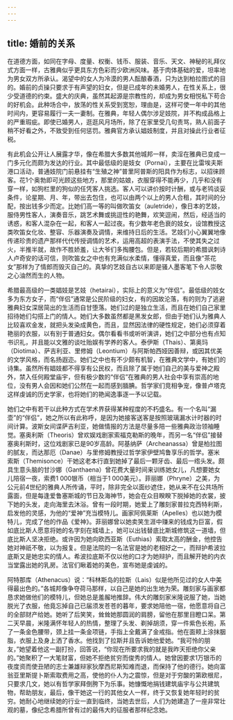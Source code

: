 ```yaml
---
---
---
```

title: 婚前的关系
---




在道德方面，如同在字母、度量、权衡、钱币、服装、音乐、天文、神秘的礼拜仪式方面一样，古雅典似乎更具东方色彩而少欧洲风味。基于肉体基础的爱，坦率地为男女双方所承认。渴望中的女人为冷漠的男人酝酿春酒，只为达到柏拉图式的目的。婚前的贞操只要求于有声望的妇女，但是已成年的未婚男人，在性关系上，很少受道德的约束。盛大的庆典，虽然其起源是宗教性的，却成为男女相悦私下苟合的好机会。此种场合中，放荡的性关系受到宽恕，理由是，这样可使一年中的其他时间内，更容易履行一夫一妻制。在雅典，年轻人偶尔涉足妓院，并不构成品格上的严重瑕疵。即使已婚男人，逛逛风月场所，除了在家里受几句责骂，熟人前面子稍不好看之外，不致受到任何惩罚。雅典官方承认娼妓制度，并且对操此行业者征税。

有此机会公开让人展露才华，像在希腊大多数其他城邦一样，卖淫在雅典已变成一门多元化而颇为发达的行业。其中最低级的是妓女（Pornai），主要在比雷埃夫斯港口活动，普通妓院门前悬挂有“生殖之神”普里阿普斯的阳具作为标志，以招徕顾客。花1个奥勃即可光顾这些地方，那里的姑娘，衣服穿得不能再少，几乎和没有穿一样，如狗栏里的狗似的任凭客人挑选。客人可以讲价按时计酬，或与老鸨谈妥条件，论星期、月、年，带出去包住，也可以由两个以上的男人合租，其时间的分配，按出钱多少而定。比她们高一等的叫做吹笛女（auletride），像日本的艺妓，服侍男性客人，演奏音乐，跳艺术舞或挑逗性的艳舞，欢笑逗闹，然后，经适当的诱惑，和客人混杂在一起，和客人一起过夜。有少数年老色衰的妓女，设馆教授这类吹笛女化妆、整容、乐器演奏及调情，来维持日后的生活。艺妓们小心翼翼地像传递珍贵的遗产那样代代传授调情的艺术，运用高超的表演手法，不使其失之过火，半推半就，故作不胜娇羞，让大爷们多掏腰包。但是，若较后期的希腊讽刺诗人卢奇安的话可信，则吹笛女之中也有充满似水柔情，懂得真爱，而且像“茶花女”那样为了情郎而毁灭自己的。真挚的艺妓自古以来即是骚人墨客笔下令人崇敬之心油然而生的人物。

希腊最高级的一类娼妓是艺妓（hetairai），实际上的意义为“伴侣”。最低级的妓女多为东方女子，而“伴侣”通常是公民阶级的妇女，有的因故沦落，有的则为了逃避雅典妇女深居简出的生活而自甘堕落。她们过的是独立生活，而且在她们自己家里招待她们勾搭上门的情人。她们大多数虽然都是黑发女郎，但由于她们认为雅典人比较喜欢金发，就把头发染成黄色，而且，显然因法律的硬性规定，她们必须穿着艳丽的衣服，以有别于普通妇女。偶尔看看书或听听演讲，她们之中部分也有点知书识礼，并且能以文雅的谈吐贻娱有学养的客人。泰伊斯（Thais）、第奥玛（Diotima）、萨吉利亚、里修姆（Leontium）与阿斯帕西娅因善辩，或因其优美的文学风格，而名扬遐迩。她们之中也有不少颇有机智，在雅典文学中，有她们的诗集。虽然所有娼妓都不得享有公民权，而且除了属于她们自己的美与爱神之殿外，禁入任何殿堂庙宇，但有极少数的“伴侣”在雅典的男人社会中享有崇高的地位，没有男人会因和她们公然在一起而感到腼腆。哲学家们竞相争宠，像普卢塔克这样虔诚的历史学家，也将她们的艳闻逸事逐一予以记载。

她们之中有若干以此种方式在学术界获得某种程度的不朽盛名。有一个名叫“漏壶”的“伴侣”，她之所以有此称呼，是因为她接客送客是按照玻璃漏水计时器的时间计算。波斯女间谍萨吉利亚，她做情报的方法是尽量多陪一些雅典政治领袖睡觉。塞奥利斯（Theoris）曾欢娱戏剧家索福克勒斯的晚年，而另一名“伴侣”接替塞奥利斯时，这位戏剧家已是90岁高龄。阿基纳萨（Archeanassa）曾是柏拉图的腻友，而达那厄（Danae）与里修姆教授过哲学家伊壁鸠鲁享乐的哲学。塞米索斯（Themisonce）干她这老本行直到她掉了最后一颗牙齿、最后一绺头发。颇具生意头脑的甘沙娜（Ganthaena）曾花费大量时间来训练她女儿，凡想要她女儿陪宿一夜，索费1 000银币（相当于1 000美元）。菲丽娜（Phryne）之美，为公元前4世纪的雅典人所传诵，平时，除非完全以面纱遮住，她从来不在公共场所露面，但是每逢爱鲁塞斯城的节日及海神节，她会在众目睽睽下脱掉她的衣裳，披下她的头发，走向海里去沐浴。曾有一段时期，她爱上了雕刻家普拉克西特利斯，启发他的灵感，为他的“爱神”充当模特儿。画家阿佩莱斯（Apelles）也以她为模特儿，完成了他的作品《爱神》。菲丽娜曾以她卖笑生涯中赚来的钱成为巨富，假如底比斯人愿意将她的名字刻在城墙上，她可以出钱替底比斯城修筑这一道墙，但底比斯人坚决拒绝。或许因为她向欧西亚斯（Euthias）索取太高的酬金，他控告她对神祇不敬，以为报复。但是法院的一名法官是她的老相好之一，而辩护希波拉底斯又是她忠实的情人。希波拉底斯不仅以他的口才为她辩护，而且解开她的内衣当堂露出她的乳房。法官们瞅着她的美色，宣布她是虔诚的。

阿特那库（Athenacus）说：“科林斯岛的拉斯（Lais）似是他所见过的女人中美得最出色的。”各城邦像争夺荷马那样，以自己是她的出生地为荣。雕刻家与画家都恳求她做他们的模特儿，但她总是羞赧地推辞。伟大的雕刻家米隆说服了她，当她脱光了衣服，他竟忘掉自己已届须发苍苍的暮年，要求她陪他一宿，他愿意将自己的全部财产给她。她听了后笑笑，耸耸她那圆润的肩膀，留他在那里目瞪口呆。第二天早晨，米隆满怀年轻人的热情，整理了头发、剃掉胡须，穿一件紫色长袍，系了一条金色腰带，颈上挂一条金项链，手指上全戴满了金戒指。他在面颊上涂抹胭脂，衣服上及身上洒了香水。他找到了拉斯并且告诉她他爱她。“我可怜的朋友，”她望着他这一副打扮，回答说，“你现在所要求我的就是我昨天拒绝你父亲的。”她聚积了一大笔财富，但她不拒绝贫穷而俊秀的情人。她曾因要求1万银币的夜度资而使丑陋的志士兼雄辩家狄摩西尼斯知难而退，而保持了他的德行。她向富翁亚里斯提卜斯索取费用之高，使他的仆人为之震惊，但是对于穷酸的第欧根尼，只要求几文，她以有哲学家拜倒胯下为乐事。她慷慨地捐钱建筑庙宇与公共建筑物，帮助朋友，最后，像干她这一行的其他女人一样，终于又恢复她年轻时的贫穷。她耐心地继续她的行业一直到临终，当她去世后，人们为她建造了一座非常壮观的墓，像纪念希腊所曾有过的最伟大的征服者那样纪念她。